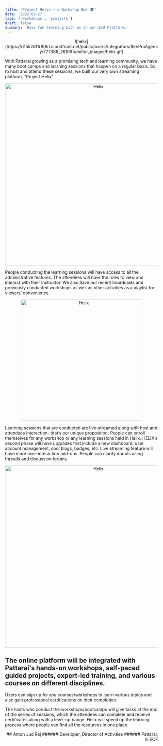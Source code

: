```yaml
---
title: 'Project Helix ~ a Workshop Hub 🎓️'
date: '2022-02-27'
tags: ['workshops', 'projects']
draft: false
summary: 'Have fun learning with us in our EDU Platform.'
---
```


<div align="center">
  ![helix](https://d15k2d11r6t6rl.cloudfront.net/public/users/Integrators/BeeProAgency/777388_761095/editor_images/helix.gif)
</div>

With Pattarai growing as a promising tech and learning community, we have many boot camps and learning sessions that happen on a regular basis. So to host and attend these sessions, we built our very own streaming platform, “Project Helix”
<div align="center">
  <img src="https://cdn.discordapp.com/attachments/847446916953538570/960071127315656764/unknown.png" alt="Helix" width="600" height="auto"/> 
</div>

People conducting the learning sessions will have access to all the administrative features. The attendees will have the roles to view and interact with their instructor. We also have our recent broadcasts and previously conducted workshops as well as other activities as a playlist for viewers’ convenience.
<div align ="center">
  <img src="https://user-images.githubusercontent.com/76742713/161788562-06b78055-279c-4656-8bc1-2d230aa40236.jpg" alt="Helix" width="400" height="auto"/>
</div>

Learning sessions that are conducted are live-streamed along with host and attendees interaction- that’s our unique proposition. People can enroll themselves for any workshop or any learning sessions held in Helix. HELIX’s second phase will have upgrades that include a new dashboard, user account management, cool blogs, badges, etc. Live streaming feature will have more user-interaction add-ons. People can clarify doubts using threads and discussion forums.
<div align="center">
  <img src="https://user-images.githubusercontent.com/76742713/161788819-b27408b8-fb36-440a-b12e-ddd885fa61aa.png" alt="Helix"  width="600" height="auto"/>
</div>

## The online platform will be integrated with Pattarai's hands-on workshops, self-paced guided projects, expert-led training, and various courses on different disciplines.

Users can sign up for any courses/workshops to learn various topics and also gain professional certifications on their completion.

The hosts who conduct the workshops/bootcamps will give tasks at the end of the series of sessions, which the attendees can complete and receive certificates along with a level-up badge. Helix will speed up the learning process where people can find all the resources in one place.

<div align="right">
## Anton Jud Raj
###### Developer, Director of Activities
###### Pattarai, III ECE

</div>
